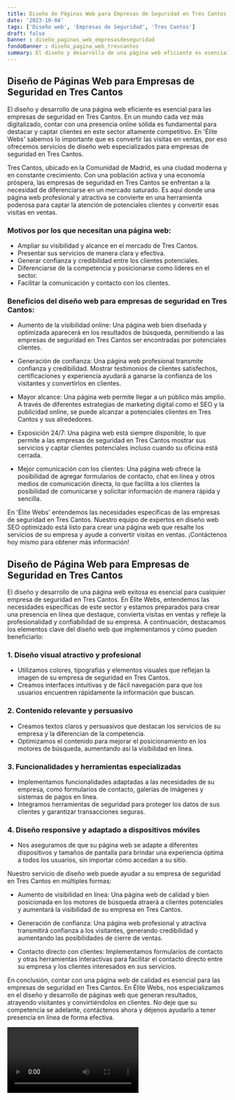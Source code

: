 ```yaml
---
title: Diseño de Páginas Web para Empresas de Seguridad en Tres Cantos
date: '2023-10-04'
tags: ['Diseño web', 'Empresas de Seguridad', 'Tres Cantos']
draft: false
banner : diseño_paginas_web_empresasdeseguridad
fondoBanner : diseño_pagina_web_trescantos
summary: El diseño y desarrollo de una página web eficiente es esencial para las empresas de seguridad en Tres Cantos. En un mundo cada vez más digitalizado, contar con una presencia online sólida es fundamental para destacar y captar clientes en este sector altamente competitivo. En 'Élite Webs' sabemos lo importante que es convertir las visitas en ventas, por eso ofrecemos servicios de diseño web especializados para empresas de seguridad en Tres Cantos.
---
```


## Diseño de Páginas Web para Empresas de Seguridad en Tres Cantos

El diseño y desarrollo de una página web eficiente es esencial para las empresas de seguridad en Tres Cantos. En un mundo cada vez más digitalizado, contar con una presencia online sólida es fundamental para destacar y captar clientes en este sector altamente competitivo. En 'Élite Webs' sabemos lo importante que es convertir las visitas en ventas, por eso ofrecemos servicios de diseño web especializados para empresas de seguridad en Tres Cantos.

Tres Cantos, ubicado en la Comunidad de Madrid, es una ciudad moderna y en constante crecimiento. Con una población activa y una economía próspera, las empresas de seguridad en Tres Cantos se enfrentan a la necesidad de diferenciarse en un mercado saturado. Es aquí donde una página web profesional y atractiva se convierte en una herramienta poderosa para captar la atención de potenciales clientes y convertir esas visitas en ventas.

### Motivos por los que necesitan una página web:

- Ampliar su visibilidad y alcance en el mercado de Tres Cantos.
- Presentar sus servicios de manera clara y efectiva.
- Generar confianza y credibilidad entre los clientes potenciales.
- Diferenciarse de la competencia y posicionarse como líderes en el sector.
- Facilitar la comunicación y contacto con los clientes.

### Beneficios del diseño web para empresas de seguridad en Tres Cantos:

- Aumento de la visibilidad online: Una página web bien diseñada y optimizada aparecerá en los resultados de búsqueda, permitiendo a las empresas de seguridad en Tres Cantos ser encontradas por potenciales clientes.

- Generación de confianza: Una página web profesional transmite confianza y credibilidad. Mostrar testimonios de clientes satisfechos, certificaciones y experiencia ayudará a ganarse la confianza de los visitantes y convertirlos en clientes.

- Mayor alcance: Una página web permite llegar a un público más amplio. A través de diferentes estrategias de marketing digital como el SEO y la publicidad online, se puede alcanzar a potenciales clientes en Tres Cantos y sus alrededores.

- Exposición 24/7: Una página web está siempre disponible, lo que permite a las empresas de seguridad en Tres Cantos mostrar sus servicios y captar clientes potenciales incluso cuando su oficina está cerrada. 

- Mejor comunicación con los clientes: Una página web ofrece la posibilidad de agregar formularios de contacto, chat en línea y otros medios de comunicación directa, lo que facilita a los clientes la posibilidad de comunicarse y solicitar información de manera rápida y sencilla.

En 'Élite Webs' entendemos las necesidades específicas de las empresas de seguridad en Tres Cantos. Nuestro equipo de expertos en diseño web SEO optimizado está listo para crear una página web que resalte los servicios de su empresa y ayude a convertir visitas en ventas. ¡Contáctenos hoy mismo para obtener más información!

<GifSeo />

<Cta />

## Diseño de Página Web para Empresas de Seguridad en Tres Cantos

El diseño y desarrollo de una página web exitosa es esencial para cualquier empresa de seguridad en Tres Cantos. En Élite Webs, entendemos las necesidades específicas de este sector y estamos preparados para crear una presencia en línea que destaque, convierta visitas en ventas y refleje la profesionalidad y confiabilidad de su empresa. A continuación, destacamos los elementos clave del diseño web que implementamos y cómo pueden beneficiarlo:

### 1. Diseño visual atractivo y profesional
- Utilizamos colores, tipografías y elementos visuales que reflejan la imagen de su empresa de seguridad en Tres Cantos.
- Creamos interfaces intuitivas y de fácil navegación para que los usuarios encuentren rápidamente la información que buscan.

### 2. Contenido relevante y persuasivo
- Creamos textos claros y persuasivos que destacan los servicios de su empresa y la diferencian de la competencia.
- Optimizamos el contenido para mejorar el posicionamiento en los motores de búsqueda, aumentando así la visibilidad en línea.

### 3. Funcionalidades y herramientas especializadas
- Implementamos funcionalidades adaptadas a las necesidades de su empresa, como formularios de contacto, galerías de imágenes y sistemas de pagos en línea.
- Integramos herramientas de seguridad para proteger los datos de sus clientes y garantizar transacciones seguras.

### 4. Diseño responsive y adaptado a dispositivos móviles
- Nos aseguramos de que su página web se adapte a diferentes dispositivos y tamaños de pantalla para brindar una experiencia óptima a todos los usuarios, sin importar cómo accedan a su sitio.

Nuestro servicio de diseño web puede ayudar a su empresa de seguridad en Tres Cantos en múltiples formas:

- Aumento de visibilidad en línea: Una página web de calidad y bien posicionada en los motores de búsqueda atraerá a clientes potenciales y aumentará la visibilidad de su empresa en Tres Cantos.

- Generación de confianza: Una página web profesional y atractiva transmitirá confianza a los visitantes, generando credibilidad y aumentando las posibilidades de cierre de ventas.

- Contacto directo con clientes: Implementamos formularios de contacto y otras herramientas interactivas para facilitar el contacto directo entre su empresa y los clientes interesados en sus servicios.

En conclusión, contar con una página web de calidad es esencial para las empresas de seguridad en Tres Cantos. En Élite Webs, nos especializamos en el diseño y desarrollo de páginas web que generan resultados, atrayendo visitantes y convirtiéndolos en clientes. No deje que su competencia se adelante, contáctenos ahora y déjenos ayudarlo a tener presencia en línea de forma efectiva.

<Video />

<CtaBot job='Empresas de Seguridad' city='Tres Cantos'/>

<Gmaps query='Tres Cantos+españa+maps' />